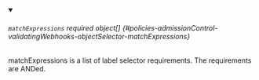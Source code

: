 


<details className="config-field" data-expandable="true" open>
<summary>

###### `matchExpressions` <span className="config-field-required" data-required="false">required</span> <span className="config-field-type">object[]</span> <span className="config-field-default"></span> <span className="config-field-enum"></span> {#policies-admissionControl-validatingWebhooks-objectSelector-matchExpressions}

matchExpressions is a list of label selector requirements. The requirements are ANDed.

</summary>

<PartialMatchexpressionsreference />


</details>
